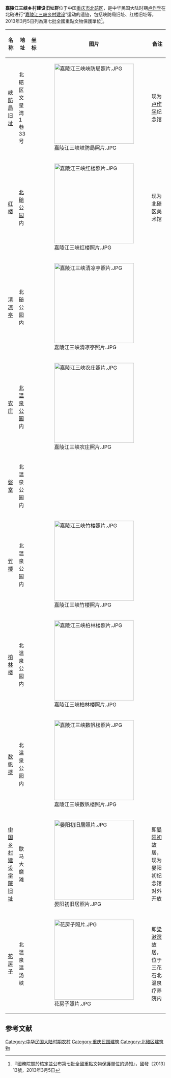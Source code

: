 {{msg:重慶市文物保護單位
|名稱 = 嘉陵江三峽鄉村建設舊址群
|編號 = 1865
|圖片 = [[File:嘉陵江三峡清凉亭照片.JPG|220px]]
|級別 = 107
|分類 = 
|時代 = 民國
|地点 = [[重慶市|重慶市]][[北碚區|北碚區]]
|坐標 =
|登錄 = 2013年3月5日
}}
'''嘉陵江三峡乡村建设旧址群'''位于中国[[重庆市|重庆市]][[北碚区|北碚区]]，是中华民国大陆时期[[卢作孚|卢作孚]]在北碚进行“[[嘉陵江三峡乡村建设|嘉陵江三峡乡村建设]]”运动的遗迹，包括峡防局旧址、红楼旧址等，2013年3月5日列為第七批全國重點文物保護單位<ref>『國務院關於核定並公布第七批全國重點文物保護單位的通知』，國發〔2013〕13號，2013年3月5日</ref>。

{| class="wikitable" style="font-size: 90%;"
|-
! 名称 !! 地址 !! 坐标 !! 图片 !! 备注
|-
| [[峡防局旧址|峡防局旧址]] || 北碚区文星湾1巷33号 || {{Coord|29|50|11|N|106|26|06|E}} || [[File:嘉陵江三峡峡防局照片.JPG|250px]] || 现为[[卢作孚|卢作孚]]纪念馆
|-
| [[北碚紅樓|红楼]] || [[北碚公园|北碚公园]]内 || {{Coord|29|49|53|N|106|26|16|E}} || [[File:嘉陵江三峡红楼照片.JPG|250px]] || 现为北碚区美术馆
|-
| [[清凉亭|清凉亭]] || 北碚公园内 || {{Coord|29|49|52|N|106|26|23|E}} || [[File:嘉陵江三峡清凉亭照片.JPG|250px]] || 
|-
| [[农庄|农庄]] || [[北温泉公园|北温泉公园]]内 || {{Coord|29|51|37|N|106|24|43|E}} || [[File:嘉陵江三峡农庄照片.JPG|250px]] || 
|-
| [[磐室|磐室]] || 北温泉公园内 || {{Coord|29|51|41|N|106|24|42|E}} ||  || 
|-
| [[竹楼|竹楼]] || 北温泉公园内 || {{Coord|29|51|43|N|106|24|41|E}} || [[File:嘉陵江三峡竹楼照片.JPG|250px]] || 
|-
| [[柏林楼|柏林楼]] || 北温泉公园内 || {{Coord|29|51|32|N|106|24|45|E}} || [[File:嘉陵江三峡柏林楼照片.JPG|250px]] || 
|-
| [[数帆楼|数帆楼]] || 北温泉公园内 || {{Coord|29|51|34|N|106|24|44|E}} || [[File:嘉陵江三峡数帆楼照片.JPG|250px]] || 
|-
| [[中国乡村建设学院旧址|中国乡村建设学院旧址]] || 歇马大磨滩 || {{Coord|29|45|33|N|106|22|58|E}} || [[File:晏阳初旧居照片.JPG|250px]] || 即[[晏阳初|晏阳初]]故居，现为晏阳初纪念馆对外开放
|-
| [[花房子|花房子]] || 北温泉温汤峡 || {{Coord|29|51|47|N|106|24|24|E}} || [[File:花房子照片.JPG|250px]] || 即[[梁漱溟|梁漱溟]]故居，位于三花石北温泉疗养院内
|}

==参考文献==
{{reflist}}
{{重庆全国重点文物保护单位}}
[[Category:中华民国大陆时期农村|Category:中华民国大陆时期农村]]
[[Category:重庆民国建筑|Category:重庆民国建筑]]
[[Category:北碚区建筑物|Category:北碚区建筑物]]